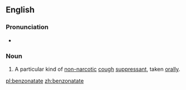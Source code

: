 ==English==
{{wikipedia}}
===Pronunciation===
* {{IPA|bɛnˈzownətejt|lang=en}}
===Noun===
{{en-noun|-}}
# {{context|pharmaceutical drug|lang=en}} A particular kind of [[non-]][[narcotic]] [[cough]] [[suppressant]], taken [[orally]].

[[pl:benzonatate]]
[[zh:benzonatate]]